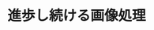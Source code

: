 ﻿---
title: "進歩し続ける画像処理"
category: "工学院"
vol: 67
interviewee: "奥富・田中"
url: "http://www.ok.sc.e.titech.ac.jp/index-j.shtml"
tags: ["人間","情報","画像","視覚","像"]
pdf: "67-2-okutomi-tanaka.pdf"
career: ""
preface: "現代の先進技術の一つとして、デジタル画像に関する研究が盛んに行われており、テレビやデジタルカメラなどの映像機器の性能は著しく向上している。また、カメラを用いて取得できる画像情報は、人間の視覚情報と同様に大きな情報量を持つため、さまざまな方法で活用されている。奥富・田中研究室はそのような技術の研究の一端を担っている。この記事では画像の品質を向上させるため、また、画像情報を用いて自動車の運転支援をするため、奥富・田中研究室が行っている研究について紹介する。"
---
